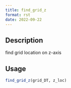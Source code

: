 ```yaml
--- 
title: find_grid_z 
format: rst 
date: 2022-09-22 
--- 
```


## Description

find grid location on z-axis


## Usage

```r
find_grid_z(grid_DT, z_loc)
```


